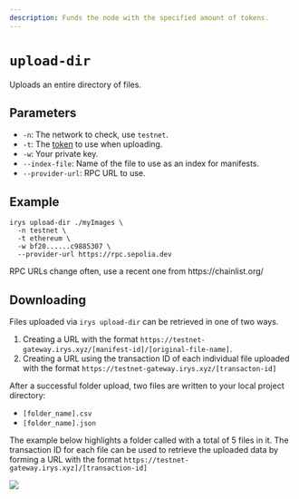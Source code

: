 ```yaml
---
description: Funds the node with the specified amount of tokens.
---
```



# `upload-dir`

Uploads an entire directory of files.

## Parameters



- `-n`: The network to check, use `testnet`.
- `-t`: The [token](/build/data/features/supported-tokens) to use when uploading.
- `-w`: Your private key.
- `--index-file`: Name of the file to use as an index for manifests.
- `--provider-url`: RPC URL to use. 

## Example

```console
irys upload-dir ./myImages \
  -n testnet \
  -t ethereum \
  -w bf20......c9885307 \
  --provider-url https://rpc.sepolia.dev
```

<Callout type="info" emoji="ℹ️">
	RPC URLs change often, use a recent one from https://chainlist.org/
</Callout>

## Downloading

Files uploaded via `irys upload-dir` can be retrieved in one of two ways.

1. Creating a URL with the format `https://testnet-gateway.irys.xyz/[manifest-id]/[original-file-name]`.
2. Creating a URL using the transaction ID of each individual file uploaded with the format `https://testnet-gateway.irys.xyz/[transacton-id]`

After a successful folder upload, two files are written to your local project directory:

- `[folder_name].csv`
- `[folder_name].json`

The example below highlights a folder called with a total of 5 files in it. The transaction ID for each file can be used to retrieve the uploaded data by forming a URL with the format `https://testnet-gateway.irys.xyz]/[transaction-id]`

<img
	className="rounded-xl mt-5 md:w-5/6 w-full"
	src="/build/img/folder-manifest.png"
/>
